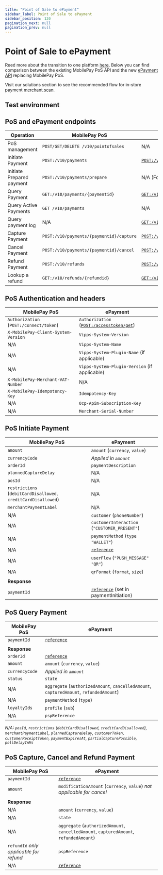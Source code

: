 ```yaml
---
title: "Point of Sale to ePayment"
sidebar_label: Point of Sale to ePayment
sidebar_position: 120
pagination_next: null
pagination_prev: null
---
```



# Point of Sale to ePayment

Reed more about the transition to one platform [here](https://developer.mobilepay.dk/docs/pos/transition-to-one-platform). Below you can find comparison between the existing MobilePay PoS API and the new [ePayment API](/docs/APIs/epayment-api) replacing MobilePay PoS. 

Visit our solutions section to see the recommended flow for in-store payment [merchant scan](/docs/vipps-solutions/in-store/).

## Test environment
<MT />

## PoS and ePayment endpoints

| Operation                 | MobilePay PoS                            | ePayment                                    |
|---------------------------|------------------------------------------|---------------------------------------------|
| PoS management            | `POST/GET/DELETE /v10/pointofsales`      | N/A                                         |
| Initiate Payment          | `POST:/v10/payments`                     | [`POST:/v1/payments`](https://developer.vippsmobilepay.com/api/epayment#tag/CreatePayment/operation/createPayment)                         |
| Initiate Prepared payment | `POST:/v10/payments/prepare`             | N/A (For loyalty, see [solutions](https://developer.vippsmobilepay.com/docs/vipps-solutions/loyalty-in-pos))     |
| Query Payment             | `GET:/v10/payments/{paymentid}`          | [`GET:/v1/payments/{reference}`](https://developer.vippsmobilepay.com/api/epayment#tag/QueryPayments/operation/getPayment)              |
| Query Active Payments     | `GET /v10/payments`                      | N/A                                         |
| Query payment log         | N/A                                      | [`GET:/v1/payments/{reference}/events`](https://developer.vippsmobilepay.com/api/epayment#tag/QueryPayments/operation/getPaymentEventLog)       |
| Capture Payment           | `POST:/v10/payments/{paymentid}/capture` | [`POST:/v1/payments/{reference}/capture`](https://developer.vippsmobilepay.com/api/epayment#tag/AdjustPayments/operation/capturePayment)     |
| Cancel Payment            | `POST:/v10/payments/{paymentid}/cancel`  | [`POST:/v1/payments/{reference}/cancel`](https://developer.vippsmobilepay.com/api/epayment#tag/AdjustPayments/operation/cancelPayment)      |
| Refund Payment            | `POST:/v10/refunds`                       | [`POST:/v1/payments/{reference}/refund`](https://developer.vippsmobilepay.com/api/epayment#tag/AdjustPayments/operation/refundPayment)      |
| Lookup a refund           | `GET:/v10/refunds/{refundid}`            | [`GET:/v1/payments/{reference}`](https://developer.vippsmobilepay.com/api/epayment#tag/QueryPayments/operation/getPayment)              |

## PoS Authentication and headers

| MobilePay PoS                           | ePayment                                        |
|-----------------------------------------|-------------------------------------------------|
| `Authorization` (`POST:/connect/token`) | `Authorization` ([`POST:/accesstoken/get`](https://developer.vippsmobilepay.com/api/access-token#tag/Authorization-Service/operation/fetchAuthorizationTokenUsingPost))       |
| `X-MobilePay-Client-System-Version`     | `Vipps-System-Version`                          |
| N/A                                     | `Vipps-System-Name`                             |
| N/A                                     | `Vipps-System-Plugin-Name` (if applicable)      |
| N/A                                     | `Vipps-System-Plugin-Version` (if applicable)   |
| `X-MobilePay-Merchant-VAT-Number`       | N/A                                             |
| `X-MobilePay-Idempotency-Key`           | `Idempotency-Key`                               |
| N/A                                     | `Ocp-Apim-Subscription-Key`                     |
| N/A                                     | `Merchant-Serial-Number`                        |

## PoS Initiate Payment

| MobilePay PoS                                                  | ePayment                                       |
|----------------------------------------------------------------|------------------------------------------------|
| `amount`                                                       | `amount` (`currency`, `value`)                 |
| `currencyCode`                                                 | *Applied in `amount`*                          |
| `orderId`                                                      | `paymentDescription`                           |
| `plannedCaptureDelay`                                          | N/A                                            |
| `posId`                                                        | N/A                                            |
| `restrictions` (`debitCardDisallowed`, `creditCardDisallowed`) | N/A                                            |
| `merchantPaymentLabel`                                         | N/A                                            |
| N/A                                                            | `customer` (`phoneNumber`)                     |
| N/A                                                            | `customerInteraction` (`"CUSTOMER_PRESENT"`)   |
| N/A                                                            | `paymentMethod` (`type` `"WALLET"`)            |
| N/A                                                            | [`reference`](https://developer.vippsmobilepay.com/docs/vipps-developers/common-topics/orderid)                                    |
| N/A                                                            | `userFlow` (`"PUSH_MESSAGE"` `"QR"`)           |
| N/A                                                            | `qrFormat` (`format`, `size`)                  |
|                                                                |                                                |
| **Response**                                                   |                                                |
| `paymentId`                                                    | [`reference`](https://developer.vippsmobilepay.com/docs/vipps-developers/common-topics/orderid) (set in paymentInitiation)         |

## PoS Query Payment

| MobilePay PoS   | ePayment                                                                                |
|-----------------|-----------------------------------------------------------------------------------------|
| `paymentId`     | [`reference`](https://developer.vippsmobilepay.com/docs/vipps-developers/common-topics/orderid)                                                                             |
|                 |                                                                                         |
| **Response**    |                                                                                         |
| `orderId`       | [`reference`](https://developer.vippsmobilepay.com/docs/vipps-developers/common-topics/orderid)                                                                             |
| `amount`        | `amount` (`currency`, `value`)                                                          |
| `currencyCode`  | *Applied in `amount`*                                                                   |
| `status`        | `state`                                                                                  |
| N/A             | `aggregate` (`authorizedAmount`, `cancelledAmount`, `capturedAmount`, `refundedAmount`) |
| N/A             | `paymentMethod` (`type`)                                                                |
| `loyaltyIds`    | `profile` (`sub`)                                                                       |
| N/A             | `pspReference`                                                                          |

*N/A: `posId`, `restrictions` (`debitCardDisallowed`, `creditCardDisallowed`), `merchantPaymentLabel`, `plannedCaptureDelay`, `customerToken`, `customerReceiptToken`, `paymentExpiresAt`, `partialCapturePossible`, `pollDelayInMs`*

## PoS Capture, Cancel and Refund Payment

| MobilePay PoS                           | ePayment                                                                                |
|-----------------------------------------|-----------------------------------------------------------------------------------------|
| `paymentId`                             | [`reference`](https://developer.vippsmobilepay.com/docs/vipps-developers/common-topics/orderid)                                                                             |
| `amount`                                | `modificationAmount` (`currency`, `value`) *not applicable for cancel*                  |
|                                         |                                                                                         |
| **Response**                            |                                                                                         |
| N/A                                     | `amount` (`currency`, `value`)                                                          |
| N/A                                     | `state`                                                                                 |
| N/A                                     | `aggregate` (`authorizedAmount`, `cancelledAmount`, `capturedAmount`, `refundedAmount`) |
| `refundId` *only applicable for refund* | `pspReference`                                                                          |
| N/A                                     | [`reference`](https://developer.vippsmobilepay.com/docs/vipps-developers/common-topics/orderid)                                                                             |
